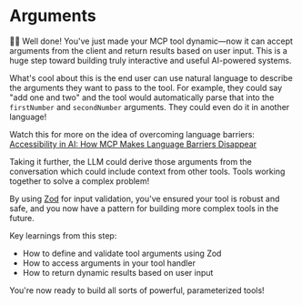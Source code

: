 # Arguments

<EpicVideo url="https://www.epicai.pro/workshops/day-1-setup-intro-and-tools/arguments~rosou/solution" />

👨‍💼 Well done! You've just made your MCP tool dynamic—now it can accept arguments
from the client and return results based on user input. This is a huge step
toward building truly interactive and useful AI-powered systems.

What's cool about this is the end user can use natural language to describe the
arguments they want to pass to the tool. For example, they could say "add one
and two" and the tool would automatically parse that into the `firstNumber` and
`secondNumber` arguments. They could even do it in another language!

Watch this for more on the idea of overcoming language barriers:
[Accessibility in AI: How MCP Makes Language Barriers Disappear](https://www.epicai.pro/ai-and-mcp-language-barriers-dbjmj)

<EpicVideo url="https://www.epicai.pro/ai-and-mcp-language-barriers-dbjmj" />

Taking it further, the LLM could derive those arguments from the conversation
which could include context from other tools. Tools working together to solve a
complex problem!

By using [Zod](https://zod.dev/) for input validation, you've ensured your tool
is robust and safe, and you now have a pattern for building more complex tools
in the future.

Key learnings from this step:

- How to define and validate tool arguments using Zod
- How to access arguments in your tool handler
- How to return dynamic results based on user input

You're now ready to build all sorts of powerful, parameterized tools!
